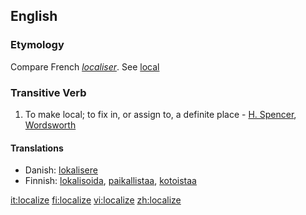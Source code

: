 ==English==

===Etymology===
Compare French ''[[localiser]]''. See [[local]]

===Transitive Verb===
{{en-verb|localiz|ing}}

# To make local; to fix in, or assign to, a definite place - [[H. Spencer]], [[Wordsworth]]

====Translations====
{{top}}
*Danish: [[lokalisere]]
*Finnish: [[lokalisoida]], [[paikallistaa]], [[kotoistaa]]
{{mid}}
{{bottom}}

[[it:localize]]
[[fi:localize]]
[[vi:localize]]
[[zh:localize]]